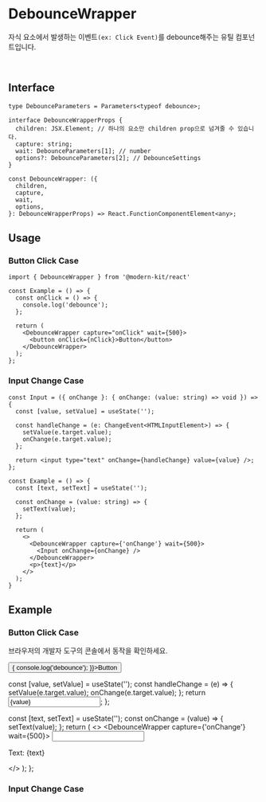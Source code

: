 
# DebounceWrapper

자식 요소에서 발생하는 이벤트`(ex: Click Event)`를 debounce해주는 유틸 컴포넌트입니다.

<br />

## Interface
```tsx
type DebounceParameters = Parameters<typeof debounce>;

interface DebounceWrapperProps {
  children: JSX.Element; // 하나의 요소만 children prop으로 넘겨줄 수 있습니다.
  capture: string;
  wait: DebounceParameters[1]; // number
  options?: DebounceParameters[2]; // DebounceSettings
}

const DebounceWrapper: ({
  children,
  capture,
  wait,
  options,
}: DebounceWrapperProps) => React.FunctionComponentElement<any>;
```

## Usage
### Button Click Case
```tsx
import { DebounceWrapper } from '@modern-kit/react'

const Example = () => {
  const onClick = () => {
    console.log('debounce');
  };
  
  return (
    <DebounceWrapper capture="onClick" wait={500}>
      <button onClick={nClick}>Button</button>
    </DebounceWrapper>
  );
};
```

### Input Change Case
```tsx
const Input = ({ onChange }: { onChange: (value: string) => void }) => {
  const [value, setValue] = useState('');

  const handleChange = (e: ChangeEvent<HTMLInputElement>) => {
    setValue(e.target.value);
    onChange(e.target.value);
  };

  return <input type="text" onChange={handleChange} value={value} />;
};

const Example = () => {
  const [text, setText] = useState('');

  const onChange = (value: string) => {
    setText(value);
  };

  return (
    <>
      <DebounceWrapper capture={'onChange'} wait={500}>
        <Input onChange={onChange} />
      </DebounceWrapper>
      <p>{text}</p>
    </>
  );
}
```

## Example
### Button Click Case
<p style={{ marginBottom: '4px' }}>브라우저의 개발자 도구의 콘솔에서 동작을 확인하세요.</p>
<DebounceWrapper capture="onClick" wait={500}>
  <button onClick={() => {
    console.log('debounce');
  }}>Button</button>
</DebounceWrapper>

<br />

  const [value, setValue] = useState('');
  const handleChange = (e) => {
    setValue(e.target.value);
    onChange(e.target.value);
  };
  return <input type="text" onChange={handleChange} value={value} />;
};

  const [text, setText] = useState('');
  const onChange = (value) => {
    setText(value);
  };
  return (
    <>
      <DebounceWrapper capture={'onChange'} wait={500}>
        <Input onChange={onChange} />
      </DebounceWrapper>
      <p>Text: {text}</p>
    </>
  );
};

### Input Change Case

<InputExample />